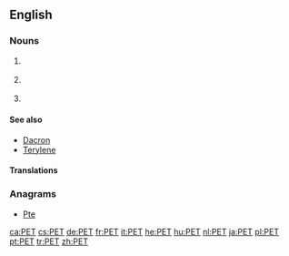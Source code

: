 {{also|pet}}
==English==

===Nouns===
{{head|en|noun|~}}
# {{context|uncountable|organic compound|lang=en}} {{acronym of|polyethylene terephthalate|lang=en}}
# {{context|countable|lang=en}} {{acronym of|positron emission tomography|lang=en}}
# {{context|countable|lang=en}} {{acronym of|paired-end tag|lang=en}}

====See also====
* [[Dacron]]
* [[Terylene]]

====Translations====
{{trans-see|polyethylene terephthalate}}

{{trans-see|positron emission tomography}}

===Anagrams===
* [[Pte#English|Pte]]

[[ca:PET]]
[[cs:PET]]
[[de:PET]]
[[fr:PET]]
[[it:PET]]
[[he:PET]]
[[hu:PET]]
[[nl:PET]]
[[ja:PET]]
[[pl:PET]]
[[pt:PET]]
[[tr:PET]]
[[zh:PET]]